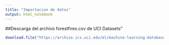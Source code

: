 ```yaml
---
title: "Importacion de datos"
output: html_notebook
---
```


##Descarga del archivo forestfires.csv de UCI Datasets"
```r
download.file("https://archive.ics.uci.edu/ml/machine-learning-databases/forest-fires/forestfires.csv", destfile = "/home/rstudio/ProyectoFinal/dataset/forestfires.csv")
```



